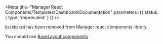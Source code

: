 
<Meta
  title="Manager React Components/Templates/Dashboard/Documentation"
  parameters={{ status: { type: 'deprecated' } }}
/>
<Title preset={ODS_TEXT_PRESET.heading1}>
  Dashboard template - migrate from 1.X.0 from 2.X.0
</Title>

`Dashboard` has been removed from Manager react components library.

You should use <a href="/?path=/story/templates-base--dashboard-template">BaseLayout components</a>
